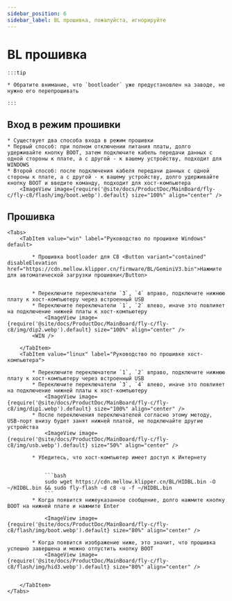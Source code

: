 ```yaml
---
sidebar_position: 6
sidebar_label: BL прошивка, пожалуйста, игнорируйте
---
```









# BL прошивка

    :::tip

    * Обратите внимание, что `bootloader` уже предустановлен на заводе, не нужно его перепрошивать

    :::

## Вход в режим прошивки


    * Существует два способа входа в режим прошивки
    * Первый способ: при полном отключении питания платы, долго удерживайте кнопку BOOT, затем подключите кабель передачи данных с одной стороны к плате, а с другой - к вашему устройству, подходит для WINDOWS
    * Второй способ: после подключения кабеля передачи данных с одной стороны к плате, а с другой - к вашему устройству, долго удерживайте кнопку BOOT и введите команду, подходит для хост-компьютера
        <ImageView image={require('@site/docs/ProductDoc/MainBoard/fly-c/fly-c8/flash/img/boot.webp').default} size="100%" align="center" />

## Прошивка

    <Tabs>
        <TabItem value="win" label="Руководство по прошивке Windows" default>

            * Прошивка bootloader для C8 <Button variant="contained" disableElevation href="https://cdn.mellow.klipper.cn/firmware/BL/GeminiV3.bin">Нажмите для автоматической загрузки прошивки</Button>


            * Переключите переключатели `3`, `4` вправо, подключите нижнюю плату к хост-компьютеру через встроенный USB
            * Переключите переключатели `1`, `2` влево, иначе это повлияет на подключение нижней платы к хост-компьютеру
                <ImageView image={require('@site/docs/ProductDoc/MainBoard/fly-c/fly-c8/img/dip2.webp').default} size="100%" align="center" />
            <WIN />

        </TabItem>
        <TabItem value="linux" label="Руководство по прошивке хост-компьютера">

            * Переключите переключатели `1`, `2` вправо, подключите нижнюю плату к хост-компьютеру через встроенный USB
            * Переключите переключатели `3`, `4` влево, иначе это повлияет на подключение нижней платы к хост-компьютеру
                <ImageView image={require('@site/docs/ProductDoc/MainBoard/fly-c/fly-c8/img/dip1.webp').default} size="100%" align="center" />
            * После переключения переключателей согласно этому методу, USB-порт внизу будет занят нижней платой, не подключайте другие устройства
                <ImageView image={require('@site/docs/ProductDoc/MainBoard/fly-c/fly-c8/img/usb.webp').default} size="50%" align="center" />

            * Убедитесь, что хост-компьютер имеет доступ к Интернету


                ```bash
                sudo wget https://cdn.mellow.klipper.cn/BL/HIDBL.bin -O ~/HIDBL.bin && sudo fly-flash -d c8 -u -f ~/HIDBL.bin
                ```
            * Когда появится нижеуказанное сообщение, долго нажмите кнопку BOOT на нижней плате и нажмите Enter

                <ImageView image={require('@site/docs/ProductDoc/MainBoard/fly-c/fly-c8/flash/img/boot.webp').default} size="80%" align="center" />

            * Когда появится изображение ниже, это значит, что прошивка успешно завершена и можно отпустить кнопку BOOT
                <ImageView image={require('@site/docs/ProductDoc/MainBoard/fly-c/fly-c8/flash/img/hid3.webp').default} size="80%" align="center" />


        </TabItem>
    </Tabs>

